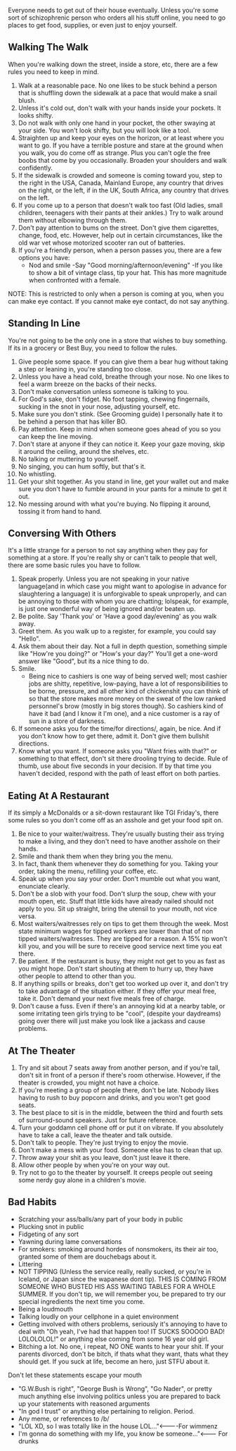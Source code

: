 Everyone needs to get out of their house eventually. Unless you're some sort of schizophrenic person who orders all his stuff online, you need to go places to get food, supplies, or even just to enjoy yourself.

==Walking The Walk==

When you're walking down the street, inside a store, etc, there are a few rules you need to keep in mind.
# Walk at a reasonable pace. No one likes to be stuck behind a person that is shuffling down the sidewalk at a pace that would make a snail blush.
# Unless it's cold out, don't walk with your hands inside your pockets.  It looks shifty.
# Do not walk with only one hand in your pocket, the other swaying at your side. You won't look shifty, but you will look like a tool.
# Straighten up and keep your eyes on the horizon, or at least where you want to go. If you have a terrible posture and stare at the ground when you walk, you do come off as strange. Plus you can't ogle the free boobs that come by you occasionally. Broaden your shoulders and walk confidently.
# If the sidewalk is crowded and someone is coming toward you, step to the right in the USA, Canada, Mainland Europe, any country that drives on the right, or the left, if in the UK, South Africa, any country that drives on the left.
# If you come up to a person that doesn't walk too fast (Old ladies, small children, teenagers with their pants at their ankles.) Try to walk around them without elbowing through them.
# Don't pay attention to bums on the street. Don't give them cigarettes, change, food, etc.  However, help out in certain circumstances, like the old war vet whose motorized scooter ran out of batteries.
# If you're a friendly person, when a person passes you, there are a few options you have:
#*Nod and smile -Say "Good morning/afternoon/evening" -If you like to show a bit of vintage class, tip your hat. This has more magnitude when confronted with a female.

NOTE: This is restricted to only when a person is coming at you, when you can make eye contact. If you cannot make eye contact, do not say anything.

==Standing In Line==

You're not going to be the only one in a store that wishes to buy something. If its in a grocery or Best Buy, you need to follow the rules.

# Give people some space. If you can give them a bear hug without taking a step or leaning in, you're standing too close.
# Unless you have a head cold, breathe through your nose. No one likes to feel a warm breeze on the backs of their necks.
# Don't make conversation unless someone is talking to you.
# For God's sake, don't fidget. No foot tapping, chewing fingernails, sucking in the snot in your nose, adjusting yourself, etc.
# Make sure you don't stink. (See Grooming guide) I personally hate it to be behind a person that has killer BO.
# Pay attention. Keep in mind when someone goes ahead of you so you can keep the line moving.
# Don't stare at anyone if they can notice it. Keep your gaze moving, skip it around the ceiling, around the shelves, etc.
# No talking or muttering to yourself.
# No singing, you can hum softly, but that's it.
# No whistling.
# Get your shit together. As you stand in line, get your wallet out and make sure you don't have to fumble around in your pants for a minute to get it out.
# No messing around with what you're buying. No flipping it around, tossing it from hand to hand.

==Conversing With Others==

It's a little strange for a person to not say anything when they pay for something at a store. If you're really shy or can't talk to people that well, there are some basic rules you have to follow.
# Speak properly. Unless you are not speaking in your native language(and in which case you might want to apologise in advance for slaughtering a language) it is unforgivable to speak unproperly, and can be annoying to those with whom you are chatting; lolspeak, for example, is just one wonderful way of being ignored and/or beaten up.
# Be polite. Say 'Thank you' or 'Have a good day/evening' as you walk away.
# Greet them. As you walk up to a register, for example, you could say "Hello".
# Ask them about their day. Not a full in depth question, something simple like "How're you doing?" or "How's your day?" You'll get a one-word answer like "Good", but its a nice thing to do.
# Smile.
#* Being nice to cashiers is one way of being served well; most cashier jobs are shitty, repetitive, low-paying, have a lot of responsibilities to be borne, pressure, and all other kind of chickenshit you can think of so that the store makes more money on the sweat of the low ranked personnel's brow (mostly in big stores though). So cashiers kind of have it bad (and I know it I'm one), and a nice customer is a ray of sun in a store of darkness.
# If someone asks you for the time/for directions/, again, be nice. And if you don't know how to get there, admit it. Don't give them bullshit directions.
# Know what you want. If someone asks you "Want fries with that?" or something to that effect, don't sit there drooling trying to decide. Rule of thumb, use about five seconds in your decision. If by that time you haven't decided, respond with the path of least effort on both parties.

==Eating At A Restaurant==

If its simply a McDonalds or a sit-down restaurant like TGI Friday's, there some rules so you don't come off as an asshole and get your food spit on.
# Be nice to your waiter/waitress. They're usually busting their ass trying to make a living, and they don't need to have another asshole on their hands.
# Smile and thank them when they bring you the menu.
# In fact, thank them whenever they do something for you. Taking your order, taking the menu, refilling your coffee, etc.
# Speak up when you say your order. Don't mumble out what you want, enunciate clearly.
# Don't be a slob with your food. Don't slurp the soup, chew with your mouth open, etc. Stuff that little kids have already nailed should not apply to you.  Sit up straight, bring the utensil to your mouth, not vice versa.
# Most waiters/waitresses rely on tips to get them through the week. Most state minimum wages for tipped workers are lower than that of non tipped waiters/waitresses. They are tipped for a reason. A 15% tip won't kill you, and you will be sure to receive good service next time you eat there.
# Be patient. If the restaurant is busy, they might not get to you as fast as you might hope. Don't start shouting at them to hurry up, they have other people to attend to other than you.
# If anything spills or breaks, don't get too worked up over it, and don't try to take advantage of the situation either. If they offer your meal free, take it. Don't demand your next five meals free of charge.
# Don't cause a fuss. Even if there's an annoying kid at a nearby table, or some irritating teen girls trying to be "cool", (despite your daydreams) going over there will just make you look like a jackass and cause problems.

==At The Theater==

# Try and sit about 7 seats away from another person, and if you're tall, don't sit in front of a person if there's room otherwise. However, if the theater is crowded, you might not have a choice.
# If you're meeting a group of people there, don't be late.  Nobody likes having to rush to buy popcorn and drinks, and you won't get good seats.
# The best place to sit is in the middle, between the third and fourth sets of surround-sound speakers.  Just for future reference.
# Turn your goddamn cell phone off or put it on vibrate. If you absolutely have to take a call, leave the theater and talk outside.
# Don't talk to people. They're just trying to enjoy the movie.
# Don't make a mess with your food. Someone else has to clean that up.
# Throw away your shit as you leave, don't just leave it there.
# Allow other people by when you're on your way out.
# Try not to go to the theater by yourself. It creeps people out seeing some nerdy guy alone in a children's movie.

== Bad Habits ==

* Scratching your ass/balls/any part of your body in public
* Plucking snot in public
* Fidgeting of any sort
* Yawning during lame conversations
* For smokers: smoking around hordes of nonsmokers, its their air too, granted some of them are douchebags about it.
* Littering
* NOT TIPPING (Unless the service really, really sucked, or you're in Iceland, or Japan since the wapanese dont tip). THIS IS COMING FROM SOMEONE WHO BUSTED HIS ASS WAITING TABLES FOR A WHOLE SUMMER. If you don't tip, we will remember you, be prepared to try our special ingredients the next time you come.
* Being a loudmouth
* Talking loudly on your cellphone in a quiet environment
* Getting involved with others problems, seriously it's annoying to have to deal with "Oh yeah, I've had that happen too! IT SUCKS SOOOOO BAD! LOLOLOLOL!" or anything else coming from some 16 year old girl.
* Bitching a lot. No one, i repeat, NO ONE wants to hear your shit. If your parents divorced, don't be bitch, if thats what they want, thats what they should get. If you suck at life, become an hero, just STFU about it. 

Don't let these statements escape your mouth

* "G.W.Bush is right", "George Bush is Wrong", "Go Nader", or pretty much anything else involving politics unless you are prepared to back up your statements with reasoned arguments
* "In god I trust" or anything else pertaining to religion. Period.
* Any meme, or references to /b/
* "LOL XD, so I was totally like in the house LOL..."<----For wimmenz
* I'm gonna do something with my life, you know be someone..."<--- For drunks 
